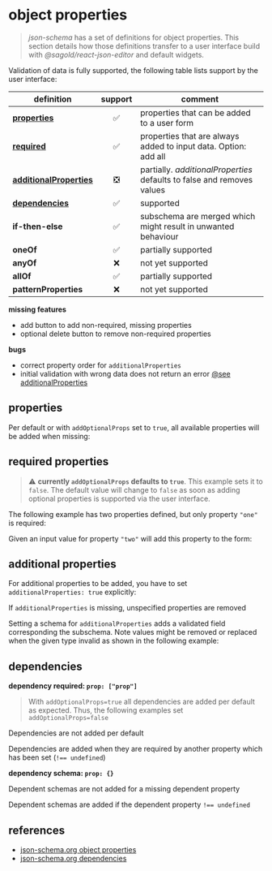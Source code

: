 
<Meta title="docs/ObjectProperties" />

# object properties

> _json-schema_ has a set of definitions for object properties. This section details how those definitions transfer to a user interface build with _@sagold/react-json-editor_ and default widgets.

Validation of data is fully supported, the following table lists support by the user interface:

| definition                                         | support | comment                                                                |
| -------------------------------------------------- | :-----: | ---------------------------------------------------------------------- |
| [**properties**](#properties)                      |   ✅    | properties that can be added to a user form                            |
| [**required**](#required-properties)               |   ✅    | properties that are always added to input data. Option: add all        |
| [**additionalProperties**](#additional-properties) |   ❎    | partially. _additionalProperties_ defaults to false and removes values |
| [**dependencies**](#dependencies)                  |   ✅    | supported                                                              |
| **if-then-else**                                   |   ✅    | subschema are merged which might result in unwanted behaviour          |
| **oneOf**                                          |   ✅    | partially supported                                                    |
| **anyOf**                                          |   ❌    | not yet supported                                                      |
| **allOf**                                          |   ✅    | partially supported                                                    |
| **patternProperties**                              |   ❌    | not yet supported                                                      |

**missing features**

- add button to add non-required, missing properties
- optional delete button to remove non-required properties

**bugs**

- correct property order for `additionalProperties`
- initial validation with wrong data does not return an error [@see additionalProperties](#additional-properties)

## properties

Per default or with `addOptionalProps` set to `true`, all available properties will be added when missing:

<Canvas>
  <JsonForm
    addOptionalProps={true}
    schema={{
      type: 'object',
      properties: {
        one: { title: 'Property One', type: 'string' },
        two: { title: 'Property Two', type: 'string' }
      },
      options: { title: false }
    }}
  />
</Canvas>

## required properties

> ⚠️ **currently `addOptionalProps` defaults to `true`**. This example sets it to `false`. The default value will change to `false` as soon as adding optional properties is supported via the user interface.

The following example has two properties defined, but only property `"one"` is required:

<Canvas>
  <JsonForm
    addOptionalProps={false}
    schema={{
      type: 'object',
      required: ['one'],
      properties: {
        one: { title: 'Property One (required)', type: 'string' },
        two: { title: 'Property Two', type: 'string' }
      },
      options: { title: false }
    }}
  />
</Canvas>

Given an input value for property `"two"` will add this property to the form:

<Canvas>
  <JsonForm
    addOptionalProps={false}
    data={{ two: 'set on input data' }}
    schema={{
      type: 'object',
      required: ['one'],
      properties: {
        one: { title: 'Property One (required)', type: 'string' },
        two: { title: 'Property Two', type: 'string' }
      },
      options: { title: false }
    }}
  />
</Canvas>

## additional properties

For additional properties to be added, you have to set `additionalProperties: true` explicitly:

<Canvas>
  <JsonForm
    addOptionalProps={false}
    data={{ two: 'additional property' }}
    onChange={console.log}
    schema={{
      type: 'object',
      required: ['one'],
      properties: {
        one: { title: 'Property One (required)', type: 'string' }
      },
      additionalProperties: true,
      options: { title: false }
    }}
  />
</Canvas>

If `additionalProperties` is missing, unspecified properties are removed

<Canvas>
  <JsonForm
    addOptionalProps={false}
    data={{ two: 'additional property' }}
    onChange={console.log}
    schema={{
      type: 'object',
      required: ['one'],
      properties: {
        one: { title: 'Property One (required)', type: 'string' }
      },
      options: { title: false }
    }}
  />
</Canvas>

Setting a schema for `additionalProperties` adds a validated field corresponding the subschema. Note values might be removed or replaced when the given type invalid as shown in the following example:

<Canvas>
  <JsonForm
    validate={true}
    addOptionalProps={false}
    data={{ two: 'additional property' }}
    onChange={console.log}
    schema={{
      type: 'object',
      required: ['one'],
      properties: {
        one: { title: 'Property One (required)', type: 'string' }
      },
      additionalProperties: { type: 'number' },
      options: { title: false }
    }}
  />
</Canvas>

## dependencies

**dependency required: `prop: ["prop"]`**

> With `addOptionalProps=true` all dependencies are added per default as expected. Thus, the following examples set `addOptionalProps=false`

Dependencies are not added per default

<Canvas>
  <JsonForm
    data={{}}
    addOptionalProps={false}
    schema={{
      type: 'object',
      properties: {
        one: { title: 'Property One', type: 'string' },
        two: { title: 'dependency', type: 'string' }
      },
      dependencies: {
        one: ['two']
      },
      options: { title: false }
    }}
  />
</Canvas>

Dependencies are added when they are required by another property which has been set (`!== undefined`)

<Canvas>
  <JsonForm
    data={{ one: 'input value' }}
    addOptionalProps={false}
    schema={{
      type: 'object',
      required: ['one'],
      properties: {
        one: { title: 'Property One', type: 'string' },
        two: { title: 'dependency', type: 'string' }
      },
      dependencies: {
        one: ['two']
      },
      options: { title: false }
    }}
  />
</Canvas>

**dependency schema: `prop: {}`**

Dependent schemas are not added for a missing dependent property

<Canvas>
  <JsonForm
    addOptionalProps={false}
    schema={{
      type: 'object',
      properties: {
        one: { title: 'Property One', type: 'string' }
      },
      dependencies: {
        one: {
          required: ['two'],
          properties: {
            two: { title: 'dependency', type: 'string' }
          }
        }
      },
      options: { title: false }
    }}
  />
</Canvas>

Dependent schemas are added if the dependent property `!== undefined`

<Canvas>
  <JsonForm
    addOptionalProps={false}
    schema={{
      type: 'object',
      required: ['one'],
      properties: {
        one: { title: 'Property One', type: 'string' }
      },
      dependencies: {
        one: {
          required: ['two'],
          properties: {
            two: { title: 'dependency', type: 'string' }
          }
        }
      },
      options: { title: false }
    }}
  />
</Canvas>

## references

- [json-schema.org object properties](https://json-schema.org/understanding-json-schema/reference/object.html)
- [json-schema.org dependencies](https://json-schema.org/understanding-json-schema/reference/conditionals.html)
